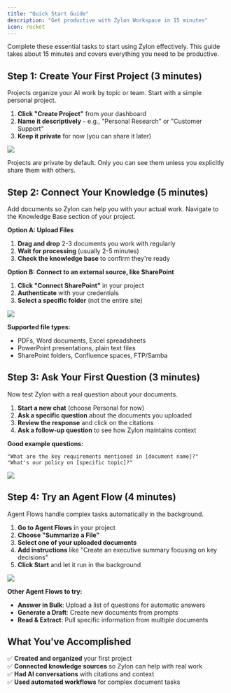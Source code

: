 ```yaml
---
title: "Quick Start Guide"
description: "Get productive with Zylon Workspace in 15 minutes"
icon: rocket
---
```


Complete these essential tasks to start using Zylon effectively. This guide takes about 15 minutes and covers everything you need to be productive.

## Step 1: Create Your First Project (3 minutes)

Projects organize your AI work by topic or team. Start with a simple personal project.

1. **Click "Create Project"** from your dashboard
2. **Name it descriptively** - e.g., "Personal Research" or "Customer Support"
3. **Keep it private** for now (you can share it later)

![](/workspace-manual/images/workspace_project_creation.png)

<Info>
Projects are private by default. Only you can see them unless you explicitly share them with others.
</Info>

## Step 2: Connect Your Knowledge (5 minutes)

Add documents so Zylon can help you with your actual work. Navigate to the Knowledge Base section of your project.

**Option A: Upload Files**
1. **Drag and drop** 2-3 documents you work with regularly
2. **Wait for processing** (usually 2-5 minutes)
3. **Check the knowledge base** to confirm they're ready

**Option B: Connect to an external source, like SharePoint**
1. **Click "Connect SharePoint"** in your project
2. **Authenticate** with your credentials  
3. **Select a specific folder** (not the entire site)

![](/workspace-manual/images/workspace_knowledge_base.png)

**Supported file types:**
- PDFs, Word documents, Excel spreadsheets
- PowerPoint presentations, plain text files
- SharePoint folders, Confluence spaces, FTP/Samba

## Step 3: Ask Your First Question (3 minutes)

Now test Zylon with a real question about your documents.

1. **Start a new chat** (choose Personal for now)
2. **Ask a specific question** about the documents you uploaded
3. **Review the response** and click on the citations
4. **Ask a follow-up question** to see how Zylon maintains context

**Good example questions:**
```
"What are the key requirements mentioned in [document name]?"
"What's our policy on [specific topic]?"
```

![](/workspace-manual/images/workspace_chat.png)

## Step 4: Try an Agent Flow (4 minutes)

Agent Flows handle complex tasks automatically in the background.

1. **Go to Agent Flows** in your project
2. **Choose "Summarize a File"**
3. **Select one of your uploaded documents**
4. **Add instructions** like "Create an executive summary focusing on key decisions"
5. **Click Start** and let it run in the background

![](/workspace-manual/images/workspace_summarization.png)

**Other Agent Flows to try:**
- **Answer in Bulk**: Upload a list of questions for automatic answers
- **Generate a Draft**: Create new documents from prompts
- **Read & Extract**: Pull specific information from multiple documents

## What You've Accomplished

✅ **Created and organized** your first project  
✅ **Connected knowledge sources** so Zylon can help with real work  
✅ **Had AI conversations** with citations and context  
✅ **Used automated workflows** for complex document tasks  

